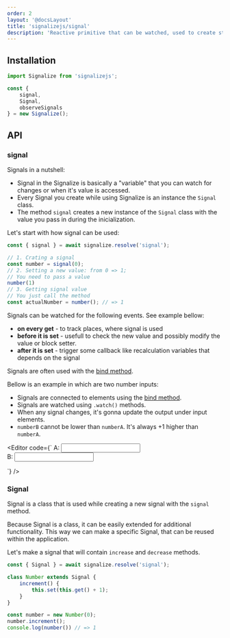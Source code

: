 ```yaml
---
order: 2
layout: '@docsLayout'
title: 'signalizejs/signal'
description: 'Reactive primitive that can be watched, used to create stores or binded to element properties and attributes.'
---
```



## Installation
<ImportMapDependencies module="signal" />

```js
import Signalize from 'signalizejs';

const {
	signal,
	Signal,
	observeSignals
} = new Signalize();
```

## API

### signal
Signals in a nutshell:
- Signal in the Signalize is basically a "variable" that you can watch for changes or when it's value is accessed.
- Every Signal you create while using Signalize is an instance the `Signal` class.
- The method `signal` creates a new instance of the `Signal` class with the value you pass in during the inicialization.

Let's start with how signal can be used:
```js
const { signal } = await signalize.resolve('signal');

// 1. Crating a signal
const number = signal(0);
// 2. Setting a new value: from 0 => 1;
// You need to pass a value
number(1)
// 3. Getting signal value
// You just call the method
const actualNumber = number(); // => 1
```

Signals can be watched for the following events. See example bellow:
- **on every get** - to track places, where signal is used
- **before it is set** - usefull to check the new value and possibly modify the value or block setter.
- **after it is set** - trigger some callback like recalculation variables that depends on the signal

Signals are often used with the [bind method](/plugins/signalizejs-bind).

Bellow is an example in which are two number inputs:
- Signals are connected to elements using the [bind method](/plugins/signalizejs-bind).
- Signals are watched using `.watch()` methods.
- When any signal changes, it's gonna update the output under input elements.
- `numberB` cannot be lower than `numberA`. It's always +1 higher than `numberA`.

<Editor code={`
A: <input id="numberA" type="number"><br>
B: <input id="numberB" type="number"><br>
<span id="output"></span>

<script type="module">
	const { signal, bind } = new Signalize();

	// 1. Init Signals
	const numberA = signal(0);
	const numberB = signal(1);

	// 2. Bind signals to inputs
	// bind(element, attributes)
	bind(document.querySelector('#numberA'), { value: numberA });
	bind(document.querySelector('#numberB'), { value: numberB });

	// 3. Bind signal to output.
	bind(document.querySelector('#output'), {
		// 4. In case we need to pass more than just a Signal
		// into the bind function, we need to tell the function
		// which signals to watch. The array contains signals
		// to watch and the listener goes last [...signals, listener]
		html: [numberA, numberB, () => \`Outpout is: \${numberA + numberB}\`]
	})

	// 5. Watch numberA,
	// Execute watcher immediatelly {immediate: true }
	numberA.watch(({ newValue }) => {
		// 6. When number A is set, automatically increase
		// numberB if it is smaller than A
		if (newValue > numberB()) {
			numberB(newValue + 1);
		}
	}, { immediate: true });

	// 7. Watch number B, execute it before it is set
	numberB.watch(({ newValue, oldValue }) => {
		// 8. When number B is set, but is smaller than number A,
		// return the old value and block setting the value
		if (newValue < numberA()) {
			return {
				value: oldValue,
				settable: false
			}
		}
	}, { execution: 'beforeSet' });
</script>
`} />

### Signal
Signal is a class that is used while creating a new signal with the `signal` method.

Because Signal is a class, it can be easily extended for additional functionality.
This way we can make a specific Signal, that can be reused within the application.

Let's make a signal that will contain `increase` and `decrease` methods.

```js
const { Signal } = await signalize.resolve('signal');

class Number extends Signal {
	increment() {
		this.set(this.get() + 1);
	}
}

const number = new Number(0);
number.increment();
console.log(number()) // => 1
```
